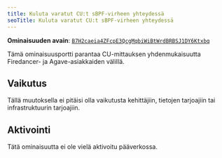 ```yaml
---
title: Kuluta varatut CU:t sBPF-virheen yhteydessä
seoTitle: Kuluta varatut CU:t sBPF-virheen yhteydessä
---
```


**Ominaisuuden avain**:
[`B7H2caeia4ZFcpE3QcgMqbiWiBtWrdBRBSJ1DY6Ktxbq`](https://explorer.solana.com/address/B7H2caeia4ZFcpE3QcgMqbiWiBtWrdBRBSJ1DY6Ktxbq)

Tämä ominaisuusportti parantaa CU-mittauksen yhdenmukaisuutta Firedancer- ja
Agave-asiakkaiden välillä.

## Vaikutus

Tällä muutoksella ei pitäisi olla vaikutusta kehittäjiin, tietojen tarjoajiin
tai infrastruktuurin tarjoajiin.

## Aktivointi

Tätä ominaisuutta ei ole vielä aktivoitu pääverkossa.
